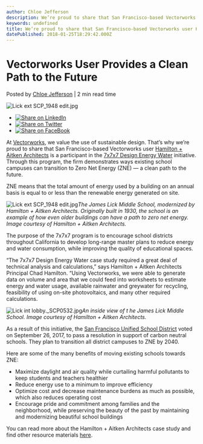 ```yaml
---
author: Chloe Jefferson
description: We’re proud to share that San Francisco-based Vectorworks user Hamilton + Aitken Architects is a participant in the 7x7x7 Design Energy Water initiative. 
keywords: undefined
title: We’re proud to share that San Francisco-based Vectorworks user Hamilton + Aitken Architects is a participant in the 7x7x7 Design Energy Water initiative.  
datePublished: 2018-01-25T18:29:42.000Z
---
```

  

# Vectorworks User Provides a Clean Path to the Future

 Posted by [Chloe Jefferson](https://blog.vectorworks.net/author/chloe-jefferson) | 2 min read time 

![Lick ext SCP_1948 edit.jpg](https://blog.vectorworks.net/hubfs/Lick%20ext%20SCP_1948%20edit.jpg) 

* [![Share on LinkedIn](https://2659751.fs1.hubspotusercontent-na1.net/hubfs/2659751/michaelDemo/share-LI.png)](http://www.linkedin.com/shareArticle?mini=true&url=https%3A%2F%2Fblog.vectorworks.net%2Fvectorworks-user-provides-a-clean-path-to-the-future-)
* [![Share on Twitter](https://2659751.fs1.hubspotusercontent-na1.net/hubfs/2659751/michaelDemo/share-TW.png)](https://www.twitter.com/share?text=Vectorworks%20User%20Provides%20a%20Clean%20Path%20to%20the%20Future&url=https%3A%2F%2Fblog.vectorworks.net%2Fvectorworks-user-provides-a-clean-path-to-the-future-&via=PMGTweets)
* [![Share on FaceBook](https://2659751.fs1.hubspotusercontent-na1.net/hubfs/2659751/michaelDemo/share-FB.png)](https://www.facebook.com/sharer/sharer.php?u=https%3A%2F%2Fblog.vectorworks.net%2Fvectorworks-user-provides-a-clean-path-to-the-future-)

At [Vectorworks](http://www.vectorworks.net/?utm%5Fcampaign=blog&utm%5Fsource=intext&utm%5Fmedium=planetvectorworks&utm%5Fcontent=zeronetenergy012518), we value the use of sustainable design. That’s why we’re proud to share that San Francisco-based Vectorworks user [Hamilton + Aitken Architects](http://haarchs.com/) is a participant in the [7x7x7 Design Energy Water](http://www.7x7x7designenergywater.com/) initiative. Through this program, the firm demonstrates ways existing school campuses can transition to Zero Net Energy (ZNE) — a clean path to the future.

ZNE means that the total amount of energy used by a building on an annual basis is equal to or less than the renewable energy generated on site.

![Lick ext SCP_1948 edit.jpg](https://blog.vectorworks.net/hs-fs/hubfs/Lick%20ext%20SCP_1948%20edit.jpg?width=550&name=Lick%20ext%20SCP_1948%20edit.jpg "Lick ext SCP_1948 edit.jpg")_The James Lick Middle School, modernized by Hamilton + Aitken Architects. Originally built in 1930, the school is an example of how even older buildings can have a path to zero net energy. Image courtesy of Hamilton + Aitken Architects._

The purpose of the 7x7x7 program is to encourage school districts throughout California to develop long-range master plans to reduce energy and water consumption, while improving the quality of educational spaces.

“The 7x7x7 Design Energy Water case study required a great deal of technical analysis and calculations,” says Hamilton + Aitken Architects Principal Chad Hamilton. “Using Vectorworks, we were able to generate data on volume and area that we could feed into worksheets to estimate energy and water usage, available rainwater and greywater for recycling, feasibility of using on-site photovoltaics, and many other required calculations. 

![Lick int lobby._SCP0532.jpg](https://blog.vectorworks.net/hs-fs/hubfs/Lick%20int%20lobby._SCP0532.jpg?width=550&name=Lick%20int%20lobby._SCP0532.jpg "Lick int lobby._SCP0532.jpg")_An inside view of t_ _he James Lick Middle School. Image courtesy of Hamilton + Aitken Architects._

As a result of this initiative, the [San Francisco Unified School District](http://www.sfusd.edu/) voted on September 26, 2017, to pass a resolution in support of carbon neutral schools. They plan to transition all district campuses to ZNE by 2040.

Here are some of the many benefits of moving existing schools towards ZNE:

* Maximize daylight and air quality while curtailing harmful pollutants to keep students and teachers healthier
* Reduce energy use to a minimum to improve efficiency
* Optimize cost and decrease maintenance burdens as much as possible, which also reduces operating cost
* Encourage pride and commitment among families and the neighborhood, while preserving the beauty of the past by maintaining and modernizing beautiful school buildings

You can read more about the Hamilton + Aitken Architects case study and find other resource materials [here](http://www.7x7x7designenergywater.com/). 

  